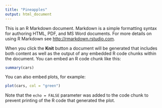 ```yaml
---
title: "Pineapples"
output: html_document
---
```


This is an R Markdown document. Markdown is a simple formatting syntax for authoring HTML, PDF, and MS Word documents. For more details on using R Markdown see <http://rmarkdown.rstudio.com>.

When you click the **Knit** button a document will be generated that includes both content as well as the output of any embedded R code chunks within the document. You can embed an R code chunk like this:

```r
summary(cars)
```

You can also embed plots, for example:

```r
plot(cars, col = "green")
```

Note that the `echo = FALSE` parameter was added to the code chunk to prevent printing of the R code that generated the plot.
